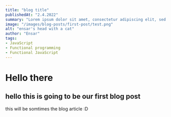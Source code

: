 ```yaml
---
title: "blog title"
publishedAt: "2.4.2022"
summary: "Lorem ipsum dolor sit amet, consectetur adipiscing elit, sed do eiusmod tempor incididunt ut labore et dolore magna aliqua."
image: "/images/blog-posts/first-post/test.png"
alt: "ensar's head with a cat"
author: "Ensar"
tags:
- JavaScript
- Functional programming
- Functional JavaScript
---
```



# Hello there

hello this is going to be our first blog post
---

this will be somtimes the blog article :D
